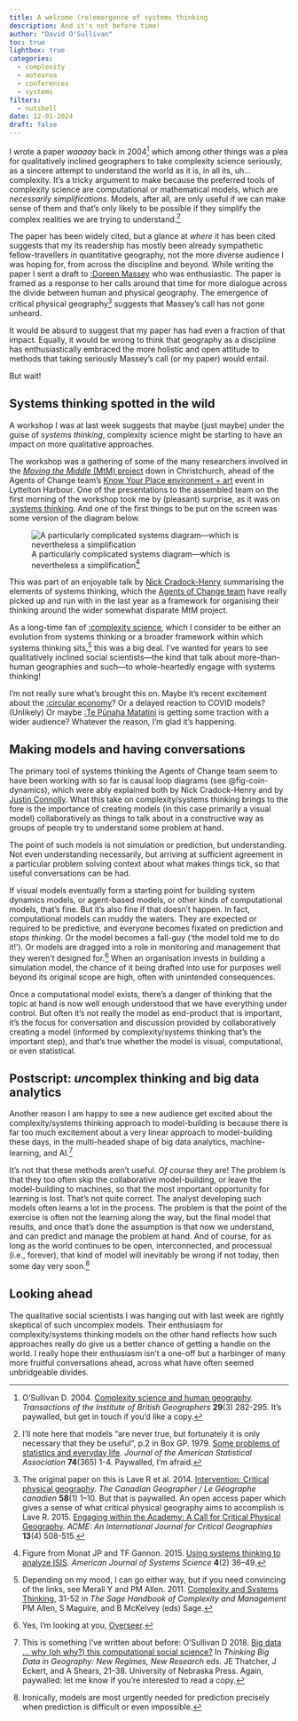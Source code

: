 ```yaml
---
title: A welcome (re)emergence of systems thinking
description: And it's not before time!
author: "David O'Sullivan"
toc: true
lightbox: true
categories:
  - complexity
  - aotearoa
  - conferences
  - systems
filters: 
  - nutshell
date: 12-01-2024
draft: false
---
```


I wrote a paper _waaaay_ back in 2004^[O’Sullivan D. 2004. [Complexity science and human geography](https://dx.doi.org/10.1111/j.0020-2754.2004.00321.x). _Transactions of the Institute of British Geographers_ **29**(3) 282-295. It's paywalled, but get in touch if you'd like a copy.] which among other things was a plea for qualitatively inclined geographers to take complexity science seriously, as a sincere attempt to understand the world as it is, in all its, uh... complexity. It's a tricky argument to make because the preferred tools of complexity science are computational or mathematical models, which are _necessarily simplifications_. Models, after all, are only useful if we can make sense of them and that's only likely to be possible if they simplify the complex realities we are trying to understand.^[I'll note here that models “are never true, but fortunately it is only necessary that they be useful”, p.2 in Box GP. 1979. [Some problems of statistics and everyday life](https://www.jstor.org/stable/2286713). _Journal of the American Statistical Association_ **74**(365) 1-4. Paywalled, I'm afraid.]

The paper has been widely cited, but a glance at _where_ it has been cited suggests that my its readership has mostly been already sympathetic fellow-travellers in quantitative geography, not the more diverse audience I was hoping for, from across the discipline and beyond. While writing the paper I sent a draft to [:Doreen Massey](https://en.wikipedia.org/wiki/Doreen_Massey_(geographer)) who was enthusiastic. The paper is framed as a response to her calls around that time for more dialogue across the divide between human and physical geography. The emergence of critical physical geography^[The original paper on this is Lave R et al. 2014. [Intervention: Critical physical geography](https://dx.doi.org/10.1111/cag.12061). _The Canadian Geographer / Le Géographe canadien_ **58**(1) 1–10. But that is paywalled. An open access paper which gives a sense of what critical physical geography aims to accomplish is Lave R. 2015. [Engaging within the Academy: A Call for Critical Physical Geography](https://dx.doi.org/10.14288/ACME.V13I4.1034). _ACME: An International Journal for Critical Geographies_ **13**(4) 508-515.] suggests that Massey's call has not gone unheard. 

It would be absurd to suggest that my paper has had even a fraction of that impact. Equally, it would be wrong to think that geography as a discipline has enthusiastically embraced the more holistic and open attitude to methods that taking seriously Massey's call (or my paper) would entail. 

But wait!

## Systems thinking spotted in the wild
A workshop I was at last week suggests that maybe (just maybe) under the guise of _systems thinking_, complexity science might be starting to have an impact on more qualitative approaches. 

The workshop was a gathering of some of the many researchers involved in the [_Moving the Middle_ (MtM) project](https://www.landcareresearch.co.nz/discover-our-research/environment/sustainable-society-and-policy/moving-the-middle/) down in Christchurch, ahead of the Agents of Change team's [Know Your Place environment + art](https://knowyourplace.nz/) event in Lyttelton Harbour. One of the presentations to the assembled team on the first morning of the workshop took me by (pleasant) surprise, as it was on  [:systems thinking](https://en.wikipedia.org/wiki/Systems_thinking). And one of the first things to be put on the screen was some version of the diagram below.

![A particularly complicated systems diagram&mdash;which is nevertheless a simplification^[Figure from Monat JP and TF Gannon. 2015. [Using systems thinking to analyze ISIS](http://article.sapub.org/10.5923.j.ajss.20150402.02.html). _American Journal of Systems Science_ **4**(2) 36–49.
]](coin-dynamics.gif){#fig-coin-dynamics .lightbox}

This was part of an enjoyable talk by [Nick Cradock-Henry](https://www.gns.cri.nz/about-us/staff-search/nicholas-cradock-henry/) summarising the elements of systems thinking, which the [Agents of Change team](https://www.landcareresearch.co.nz/discover-our-research/environment/sustainable-society-and-policy/moving-the-middle/agents-of-change/) have really picked up and run with in the last year as a framework for organising their thinking around the wider somewhat disparate MtM project.

As a long-time fan of [:complexity science](https://en.wikipedia.org/wiki/Complex_system), which I consider to be either an evolution from systems thinking or a broader framework within which systems thinking sits,^[Depending on my mood, I can go either way, but if you need convincing of the links, see Merali Y and PM Allen. 2011. [Complexity and Systems Thinking](https://www.researchgate.net/publication/292653679_Complexity_and_systems_thinking), 31-52 in _The Sage Handbook of Complexity and Management_ PM Allen, S Maguire, and B McKelvey (eds) Sage.] this was a big deal. I've wanted for years to see qualitatively inclined social scientists&mdash;the kind that talk about more-than-human geographies and such&mdash;to whole-heartedly engage with systems thinking!

I'm not really sure what's brought this on. Maybe it's recent excitement about the [:circular economy](https://en.wikipedia.org/wiki/Circular_economy)? Or a delayed reaction to COVID models? (Unlikely) Or maybe [:Te Pūnaha Matatini](https://en.wikipedia.org/wiki/Te_P%C5%ABnaha_Matatini) is getting some traction with a wider audience? Whatever the reason, I'm glad it's happening.

## Making models and having conversations
The primary tool of systems thinking the Agents of Change team seem to have been working with so far is causal loop diagrams (see @fig-coin-dynamics), which were ably explained both by Nick Cradock-Henry and by [Justin Connolly](https://deliberate.co.nz/). What this take on complexity/systems thinking brings to the fore is the importance of creating models (in this case primarily a visual model) collaboratively as things to talk about in a constructive way as groups of people try to understand some problem at hand.

The point of such models is not simulation or prediction, but understanding. Not even understanding necessarily, but arriving at sufficient agreement in a particular problem solving context about what makes things tick, so that useful conversations can be had.

If visual models eventually form a starting point for building system dynamics models, or agent-based models, or other kinds of computational models, that's fine. But it's also fine if that doesn't happen. In fact, computational models can muddy the waters. They are expected or required to be predictive, and everyone becomes fixated on prediction and _stops thinking_. Or the model becomes a fall-guy ('the model told me to do it!'). Or models are dragged into a role in monitoring and management that they weren't designed for.^[Yes, I'm looking at you, [Overseer](https://www.mpi.govt.nz/agriculture/farm-management-the-environment-and-land-use/overseer-a-nutrient-management-tool-for-farmers-and-growers/).] When an organisation invests in building a simulation model, the chance of it being drafted into use for purposes well beyond its original scope are high, often with unintended consequences.

Once a computational model exists, there's a danger of thinking that the topic at hand is now well enough understood that we have everything under control. But often it's not really the model as end-product that is important, it's the focus for conversation and discussion provided by collaboratively creating a model (informed by complexity/systems thinking that's the important step), and that's true whether the model is visual, computational, or even statistical.

## Postscript: <span style="font-style:italic;">un</span>complex thinking and big data analytics
Another reason I am happy to see a new audience get excited about the complexity/systems thinking approach to model-building is because there is far too much excitement about a very linear approach to model-building these days, in the multi-headed shape of big data analytics, machine-learning, and AI.^[This is something I've written about before: O’Sullivan D 2018. [Big data ... why (oh why?) this computational social science?](https://dx.doi.org/10.2307/j.ctt21h4z6m) In _Thinking Big Data in Geography: New Regimes, New Research_ eds. JE Thatcher, J Eckert, and A Shears, 21–38. University of Nebraska Press. Again, paywalled: let me know if you're interested to read a copy.]

It's not that these methods aren't useful. _Of course_ they are! The problem is that they too often skip the collaborative model-building, or leave the model-building to machines, so that the most important opportunity for learning is lost. That's not quite correct. The analyst developing such models often learns a lot in the process. The problem is that the point of the exercise is often not the learning along the way, but the final model that results, and once that's done the assumption is that now we understand, and can predict and manage the problem at hand. And of course, for as long as the world continues to be open, interconnected, and processual (i.e., forever), that kind of model will inevitably be wrong if not today, then some day very soon.^[Ironically, models are most urgently needed for prediction precisely when prediction is difficult or even impossible.]

## Looking ahead
The qualitative social scientists I was hanging out with last week are rightly skeptical of such uncomplex models. Their enthusiasm for complexity/systems thinking models on the other hand reflects how such approaches really do give us a better chance of getting a handle on the world. I really hope their enthusiasm isn't a one-off but a harbinger of many more fruitful conversations ahead, across what have often seemed unbridgeable divides.